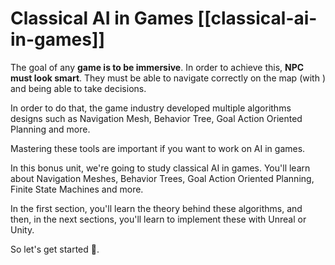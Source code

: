 # Classical AI in Games [[classical-ai-in-games]]

The goal of any **game is to be immersive**. In order to achieve this, **NPC must look smart**. They must be able to navigate correctly on the map (with ) and being able to take decisions.

In order to do that, the game industry developed multiple algorithms designs such as Navigation Mesh, Behavior Tree, Goal Action Oriented Planning and more.

Mastering these tools are important if you want to work on AI in games.

In this bonus unit, we're going to study classical AI in games. You'll learn about Navigation Meshes, Behavior Trees, Goal Action Oriented Planning, Finite State Machines and more.

In the first section, you'll learn the theory behind these algorithms, and then, in the next sections, you'll learn to implement these with Unreal or Unity.

So let's get started 🚀.
